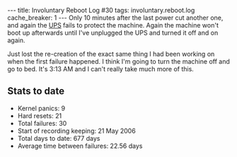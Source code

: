 ---
title: Involuntary Reboot Log #30
tags: involuntary.reboot.log
cache_breaker: 1
---
Only 10 minutes after the last power cut another one, and again the [[UPS]] fails to protect the machine. Again the machine won't boot up afterwards until I've unplugged the UPS and turned it off and on again.

Just lost the re-creation of the exact same thing I had been working on when the first failure happened. I think I'm going to turn the machine off and go to bed. It's 3:13 AM and I can't really take much more of this.

== Stats to date ==

* Kernel panics: 9
* Hard resets: 21
* Total failures: 30
* Start of recording keeping: 21 May 2006
* Total days to date: 677 days
* Average time between failures: 22.56 days
